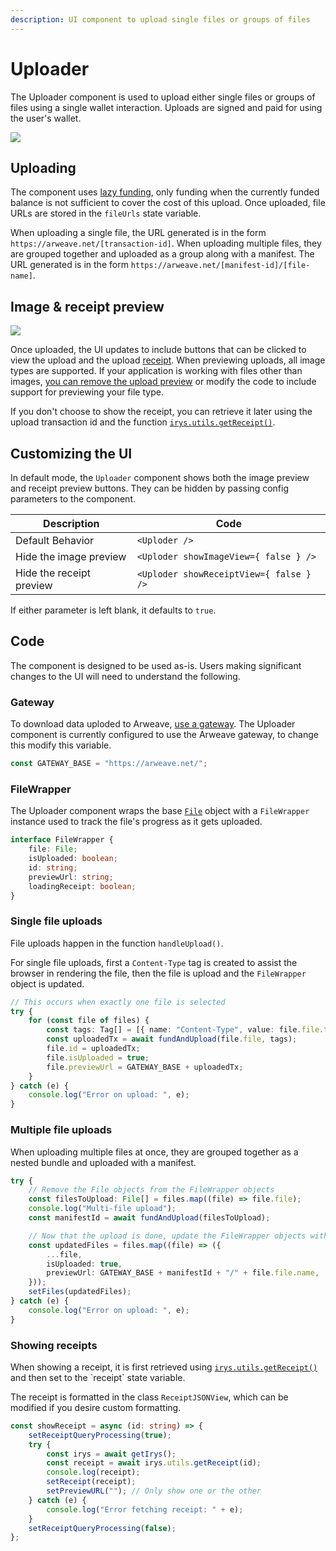 ```yaml
---
description: UI component to upload single files or groups of files
---
```



# Uploader

The Uploader component is used to upload either single files or groups of files using a single wallet interaction. Uploads are signed and paid for using the user's wallet.

<img className="border border-[#FEF4EE] rounded-xl mt-5 md:w-3/6 w-full" src="/img/provenance-toolkit/uploader.png" />

## Uploading

The component uses [lazy funding](/developer-docs/irys-sdk/api/fund#lazy-funding), only funding when the currently funded balance is not sufficient to cover the cost of this upload. Once uploaded, file URLs are stored in the `fileUrls` state variable.

When uploading a single file, the URL generated is in the form `https://arweave.net/[transaction-id]`. When uploading multiple files, they are grouped together and uploaded as a group along with a manifest. The URL generated is in the form `https://arweave.net/[manifest-id]/[file-name]`.

## Image & receipt preview

<img
	className="border border-[#FEF4EE] rounded-xl mt-5 md:w-5/6 w-full"
	src="/img/provenance-toolkit/uploader-view-options.png"
/>

Once uploaded, the UI updates to include buttons that can be clicked to view the upload and the upload [receipt](/learn/receipts). When previewing uploads, all image types are supported. If your application is working with files other than images, [you can remove the upload preview](/developer-docs/provenance-toolkit/uploader#customizing-the-ui) or modify the code to include support for previewing your file type.

If you don't choose to show the receipt, you can retrieve it later using the upload transaction id and the function [`irys.utils.getReceipt()`](/developer-docs/irys-sdk/api/utils-getReceipt).

## Customizing the UI

In default mode, the `Uploader` component shows both the image preview and receipt preview buttons. They can be hidden by passing config parameters to the component.

| Description              | Code                                    |
| ------------------------ | --------------------------------------- |
| Default Behavior         | `<Uploder />`                           |
| Hide the image preview   | `<Uploder showImageView={ false } />`   |
| Hide the receipt preview | `<Uploder showReceiptView={ false } />` |

If either parameter is left blank, it defaults to `true`.

## Code

The component is designed to be used as-is. Users making significant changes to the UI will need to understand the following.

### Gateway

To download data uploded to Arweave, [use a gateway](/overview/gateways). The Uploader component is currently configured to use the Arweave gateway, to change this modify this variable.

```ts
const GATEWAY_BASE = "https://arweave.net/";
```

### FileWrapper

The Uploader component wraps the base [`File`](https://developer.mozilla.org/en-US/docs/Web/API/File) object with a `FileWrapper` instance used to track the file's progress as it gets uploaded.

```ts filename="components/Uploader.tsx"
interface FileWrapper {
	file: File;
	isUploaded: boolean;
	id: string;
	previewUrl: string;
	loadingReceipt: boolean;
}
```

### Single file uploads

File uploads happen in the function `handleUpload()`.

For single file uploads, first a `Content-Type` tag is created to assist the browser in rendering the file, then the file is upload and the `FileWrapper` object is updated.

```ts filename="components/Uploader.tsx"
// This occurs when exactly one file is selected
try {
	for (const file of files) {
		const tags: Tag[] = [{ name: "Content-Type", value: file.file.type }];
		const uploadedTx = await fundAndUpload(file.file, tags);
		file.id = uploadedTx;
		file.isUploaded = true;
		file.previewUrl = GATEWAY_BASE + uploadedTx;
	}
} catch (e) {
	console.log("Error on upload: ", e);
}
```

### Multiple file uploads

When uploading multiple files at once, they are grouped together as a nested bundle and uploaded with a manifest.

```ts filename="components/Uploader.tsx"
try {
	// Remove the File objects from the FileWrapper objects
	const filesToUpload: File[] = files.map((file) => file.file);
	console.log("Multi-file upload");
	const manifestId = await fundAndUpload(filesToUpload);

	// Now that the upload is done, update the FileWrapper objects with the preview URL
	const updatedFiles = files.map((file) => ({
		...file,
		isUploaded: true,
		previewUrl: GATEWAY_BASE + manifestId + "/" + file.file.name,
	}));
	setFiles(updatedFiles);
} catch (e) {
	console.log("Error on upload: ", e);
}
```

### Showing receipts

When showing a receipt, it is first retrieved using [`irys.utils.getReceipt()`](/developer-docs/irys-sdk/api/utils-getReceipt`) and then set to the `receipt` state variable.

The receipt is formatted in the class `ReceiptJSONView`, which can be modified if you desire custom formatting.

```ts filename="components/Uploader.tsx"
const showReceipt = async (id: string) => {
	setReceiptQueryProcessing(true);
	try {
		const irys = await getIrys();
		const receipt = await irys.utils.getReceipt(id);
		console.log(receipt);
		setReceipt(receipt);
		setPreviewURL(""); // Only show one or the other
	} catch (e) {
		console.log("Error fetching receipt: " + e);
	}
	setReceiptQueryProcessing(false);
};
```
